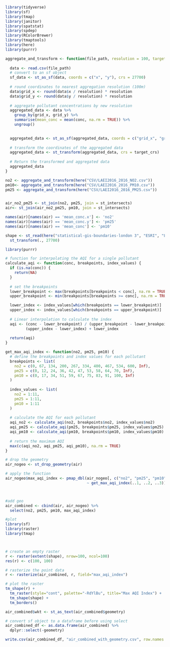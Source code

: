```r
library(tidyverse)
library(sf)
library(tmap)
library(janitor)
library(spatstat)
library(spdep)
library(RColorBrewer)
library(tmaptools)
library(here)
library(purrr)
```

```r

aggregate_and_transform <- function(file_path, resolution = 100, target_crs = 27700) {
  
  data <- read.csv(file_path)
  # convert to an sf object
  sf_data <- st_as_sf(data, coords = c("x", "y"), crs = 27700)
  
  # round coordinates to nearest aggregation resolution (100m)
  data$grid_x <- round(data$x / resolution) * resolution
  data$grid_y <- round(data$y / resolution) * resolution
  
  # aggregate pollutant concentrations by new resolution
  aggregated_data <- data %>%
    group_by(grid_x, grid_y) %>%
    summarise(mean_conc = mean(conc, na.rm = TRUE)) %>%
    ungroup()
  

  aggregated_data <- st_as_sf(aggregated_data, coords = c("grid_x", "grid_y"), crs = st_crs(sf_data))
  
  # transform the coordinates of the aggregated data
  aggregated_data <- st_transform(aggregated_data, crs = target_crs)
  
  # Return the transformed and aggregated data
  aggregated_data
}

no2 <- aggregate_and_transform(here("CSV/LAEI2016_2016_NO2.csv"))
pm10<- aggregate_and_transform(here("CSV/LAEI2016_2016_PM10.csv"))
pm25 <- aggregate_and_transform(here("CSV/LAEI2016_2016_PM25.csv"))


air_no2_pm25 <- st_join(no2, pm25, join = st_intersects)
air<- st_join(air_no2_pm25, pm10, join = st_intersects)

names(air)[names(air) == 'mean_conc.x'] <- 'no2'
names(air)[names(air) == 'mean_conc.y'] <- 'pm25'
names(air)[names(air) == 'mean_conc'] <- 'pm10'

shape <- st_read(here("statistical-gis-boundaries-london 3", "ESRI", "London_Borough_Excluding_MHW.shp")) %>% 
  st_transform(., 27700) 

```

```r
library(purrr)

# function for interpolating the AQI for a single pollutant
calculate_aqi <- function(conc, breakpoints, index_values) {
  if (is.na(conc)) {
    return(NA)
  }
  
  # set the breakpoints 
  lower_breakpoint <- max(breakpoints[breakpoints < conc], na.rm = TRUE)
  upper_breakpoint <- min(breakpoints[breakpoints >= conc], na.rm = TRUE)

  lower_index <- index_values[which(breakpoints == lower_breakpoint)]
  upper_index <- index_values[which(breakpoints == upper_breakpoint)]
  
  # Linear interpolation to calculate the index
  aqi <- (conc - lower_breakpoint) / (upper_breakpoint - lower_breakpoint) * 
         (upper_index - lower_index) + lower_index
  
  return(aqi)
}

get_max_aqi_index <- function(no2, pm25, pm10) {
  # define the breakpoints and index values for each pollutant
  breakpoints <- list(
    no2 = c(0, 67, 134, 200, 267, 334, 400, 467, 534, 600, Inf),
    pm25 = c(0, 12, 24, 36, 42, 47, 53, 58, 64, 70, Inf),
    pm10 = c(0, 17, 34, 51, 59, 67, 75, 83, 91, 100, Inf)
  )
  
  index_values <- list(
    no2 = 1:11,
    pm25 = 1:11,
    pm10 = 1:11
  )
  
  # calculate the AQI for each pollutant
  aqi_no2 <- calculate_aqi(no2, breakpoints$no2, index_values$no2)
  aqi_pm25 <- calculate_aqi(pm25, breakpoints$pm25, index_values$pm25)
  aqi_pm10 <- calculate_aqi(pm10, breakpoints$pm10, index_values$pm10)
  
  # return the maximum AQI
  max(c(aqi_no2, aqi_pm25, aqi_pm10), na.rm = TRUE)
}

# drop the geometry 
air_nogeo <- st_drop_geometry(air)

# apply the function
air_nogeo$max_aqi_index <- pmap_dbl(air_nogeo[, c("no2", "pm25", "pm10")], 
                                    ~ get_max_aqi_index(..1, ..2, ..3))




```
```r
#add geo
air_combined <- cbind(air, air_nogeo) %>% 
  select(no2, pm25, pm10, max_aqi_index)
```

```r
#plot
library(sf)
library(raster)
library(tmap)



# create an empty raster 
r <- raster(extent(shape), nrow=100, ncol=100) 
res(r) <- c(100, 100)

# rasterize the point data
r <- rasterize(air_combined, r, field="max_aqi_index")

# plot the raster 
tm_shape(r) + 
  tm_raster(style="cont", palette="-RdYlBu", title="Max AQI Index") +
  tm_shape(shape) +
  tm_borders()

```
```r
air_combined$wkt <- st_as_text(air_combined$geometry)

# convert sf object to a dataframe before using select
air_combined_df <- as.data.frame(air_combined) %>%
  dplyr::select(-geometry)

write.csv(air_combined_df, "air_combined_with_geometry.csv", row.names = FALSE)
```

